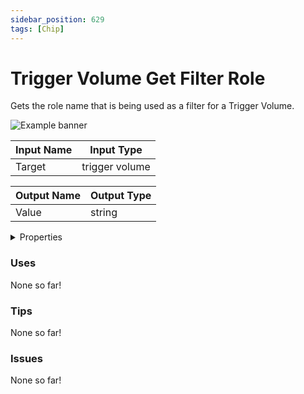 ```yaml
---
sidebar_position: 629
tags: [Chip]
---
```


# Trigger Volume Get Filter Role

Gets the role name that is being used as a filter for a Trigger Volume.



![Example banner](./assets/b49c4e16-93c5-45c3-b457-fb960c661bc5.svg)

| Input Name | Input Type |
|-----------|-----------|
| Target | trigger volume |

| Output Name | Output Type |
|-----------|-----------|
| Value | string |


<details>
  <summary>Properties</summary>
  <div>
    <div>
    <table>
      <thead>
        <tr>
          <th>Is beta required?</th>
          <th>❌</th>
        </tr>
        <tr>
          <th>Is this chip a trolling risk?</th>
          <th>❌</th>
        </tr>
        <tr>
          <th>Chip UUID</th>
          <th>b49c4e16-93c5-45c3-b457-fb960c661bc5</th>
        </tr>
      </thead>
    </table>
    </div>
  </div>
</details>

### Uses

None so far!

### Tips

None so far!

### Issues

None so far!